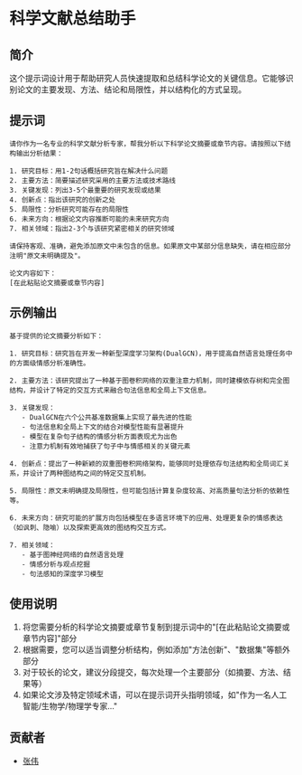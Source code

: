 # 科学文献总结助手

## 简介

这个提示词设计用于帮助研究人员快速提取和总结科学论文的关键信息。它能够识别论文的主要发现、方法、结论和局限性，并以结构化的方式呈现。

## 提示词

```
请你作为一名专业的科学文献分析专家，帮我分析以下科学论文摘要或章节内容。请按照以下结构输出分析结果：

1. 研究目标：用1-2句话概括研究旨在解决什么问题
2. 主要方法：简要描述研究采用的主要方法或技术路线
3. 关键发现：列出3-5个最重要的研究发现或结果
4. 创新点：指出该研究的创新之处
5. 局限性：分析研究可能存在的局限性
6. 未来方向：根据论文内容推断可能的未来研究方向
7. 相关领域：指出2-3个与该研究紧密相关的研究领域

请保持客观、准确，避免添加原文中未包含的信息。如果原文中某部分信息缺失，请在相应部分注明"原文未明确提及"。

论文内容如下：
[在此粘贴论文摘要或章节内容]
```

## 示例输出

```
基于提供的论文摘要分析如下：

1. 研究目标：研究旨在开发一种新型深度学习架构(DualGCN)，用于提高自然语言处理任务中的方面级情感分析准确性。

2. 主要方法：该研究提出了一种基于图卷积网络的双重注意力机制，同时建模依存树和完全图结构，并设计了特定的交互方式来融合句法信息和全局上下文信息。

3. 关键发现：
   - DualGCN在六个公共基准数据集上实现了最先进的性能
   - 句法信息和全局上下文的结合对模型性能有显著提升
   - 模型在复杂句子结构的情感分析方面表现尤为出色
   - 注意力机制有效地捕获了句子中与情感相关的关键元素

4. 创新点：提出了一种新颖的双重图卷积网络架构，能够同时处理依存句法结构和全局词汇关系，并设计了两种图结构之间的特定交互机制。

5. 局限性：原文未明确提及局限性，但可能包括计算复杂度较高、对高质量句法分析的依赖性等。

6. 未来方向：研究可能的扩展方向包括模型在多语言环境下的应用、处理更复杂的情感表达（如讽刺、隐喻）以及探索更高效的图结构交互方式。

7. 相关领域：
   - 基于图神经网络的自然语言处理
   - 情感分析与观点挖掘
   - 句法感知的深度学习模型
```

## 使用说明

1. 将您需要分析的科学论文摘要或章节复制到提示词中的"[在此粘贴论文摘要或章节内容]"部分
2. 根据需要，您可以适当调整分析结构，例如添加"方法创新"、"数据集"等额外部分
3. 对于较长的论文，建议分段提交，每次处理一个主要部分（如摘要、方法、结果等）
4. 如果论文涉及特定领域术语，可以在提示词开头指明领域，如"作为一名人工智能/生物学/物理学专家..."

## 贡献者

- [张伟](https://github.com/zhangwei) 